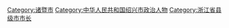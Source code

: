 [[Category:诸暨市|Category:诸暨市]]
[[Category:中华人民共和国绍兴市政治人物|Category:中华人民共和国绍兴市政治人物]]
[[Category:浙江省县级市市长|Category:浙江省县级市市长]]